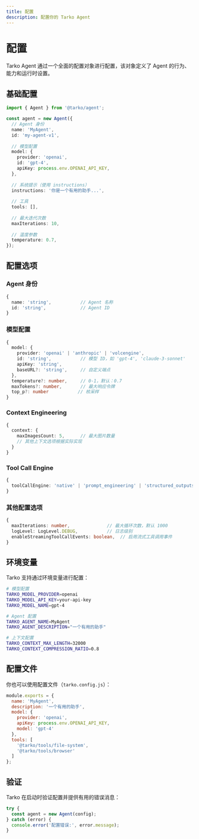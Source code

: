 ```yaml
---
title: 配置
description: 配置你的 Tarko Agent
---
```


# 配置

Tarko Agent 通过一个全面的配置对象进行配置，该对象定义了 Agent 的行为、能力和运行时设置。

## 基础配置

```typescript
import { Agent } from '@tarko/agent';

const agent = new Agent({
  // Agent 身份
  name: 'MyAgent',
  id: 'my-agent-v1',
  
  // 模型配置
  model: {
    provider: 'openai',
    id: 'gpt-4',
    apiKey: process.env.OPENAI_API_KEY,
  },
  
  // 系统提示（使用 instructions）
  instructions: '你是一个有用的助手...',
  
  // 工具
  tools: [],
  
  // 最大迭代次数
  maxIterations: 10,
  
  // 温度参数
  temperature: 0.7,
});
```

## 配置选项

### Agent 身份

```typescript
{
  name: 'string',           // Agent 名称
  id: 'string',             // Agent ID
}
```

### 模型配置

```typescript
{
  model: {
    provider: 'openai' | 'anthropic' | 'volcengine',
    id: 'string',           // 模型 ID，如 'gpt-4', 'claude-3-sonnet'
    apiKey: 'string',
    baseURL?: 'string',     // 自定义端点
  },
  temperature?: number,     // 0-1，默认：0.7
  maxTokens?: number,       // 最大响应令牌
  top_p?: number           // 核采样
}
```

### Context Engineering

```typescript
{
  context: {
    maxImagesCount: 5,      // 最大图片数量
    // 其他上下文选项根据实际实现
  }
}
```

### Tool Call Engine

```typescript
{
  toolCallEngine: 'native' | 'prompt_engineering' | 'structured_outputs'
}
```

### 其他配置选项

```typescript
{
  maxIterations: number,              // 最大循环次数，默认 1000
  logLevel: LogLevel.DEBUG,           // 日志级别
  enableStreamingToolCallEvents: boolean,  // 启用流式工具调用事件
}
```

## 环境变量

Tarko 支持通过环境变量进行配置：

```bash
# 模型配置
TARKO_MODEL_PROVIDER=openai
TARKO_MODEL_API_KEY=your-api-key
TARKO_MODEL_NAME=gpt-4

# Agent 配置
TARKO_AGENT_NAME=MyAgent
TARKO_AGENT_DESCRIPTION="一个有用的助手"

# 上下文配置
TARKO_CONTEXT_MAX_LENGTH=32000
TARKO_CONTEXT_COMPRESSION_RATIO=0.8
```

## 配置文件

你也可以使用配置文件（`tarko.config.js`）：

```javascript
module.exports = {
  name: 'MyAgent',
  description: '一个有用的助手',
  model: {
    provider: 'openai',
    apiKey: process.env.OPENAI_API_KEY,
    model: 'gpt-4'
  },
  tools: [
    '@tarko/tools/file-system',
    '@tarko/tools/browser'
  ]
};
```

## 验证

Tarko 在启动时验证配置并提供有用的错误消息：

```typescript
try {
  const agent = new Agent(config);
} catch (error) {
  console.error('配置错误:', error.message);
}
```

